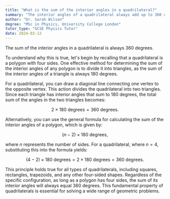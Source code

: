 ```yaml
---
title: "What is the sum of the interior angles in a quadrilateral?"
summary: "The interior angles of a quadrilateral always add up to 360 degrees."
author: "Dr. Sarah Wilson"
degree: "MSc in Physics, University College London"
tutor_type: "GCSE Physics Tutor"
date: 2024-03-12
---
```


The sum of the interior angles in a quadrilateral is always $360$ degrees.

To understand why this is true, let's begin by recalling that a quadrilateral is a polygon with four sides. One effective method for determining the sum of the interior angles of any polygon is to divide it into triangles, as the sum of the interior angles of a triangle is always $180$ degrees.

For a quadrilateral, you can draw a diagonal line connecting one vertex to the opposite vertex. This action divides the quadrilateral into two triangles. Since each triangle has interior angles that sum to $180$ degrees, the total sum of the angles in the two triangles becomes:

$$
2 \times 180 \text{ degrees} = 360 \text{ degrees}.
$$

Alternatively, you can use the general formula for calculating the sum of the interior angles of a polygon, which is given by:

$$
(n - 2) \times 180 \text{ degrees},
$$

where $n$ represents the number of sides. For a quadrilateral, where $n = 4$, substituting this into the formula yields:

$$
(4 - 2) \times 180 \text{ degrees} = 2 \times 180 \text{ degrees} = 360 \text{ degrees}.
$$

This principle holds true for all types of quadrilaterals, including squares, rectangles, trapezoids, and any other four-sided shapes. Regardless of the specific configuration, as long as a polygon has four sides, the sum of its interior angles will always equal $360$ degrees. This fundamental property of quadrilaterals is essential for solving a wide range of geometric problems.
    